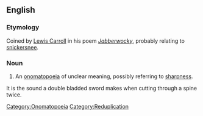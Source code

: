 ==English==

===Etymology===
Coined by [[Lewis Carroll]] in his poem ''[[s:Jabberwocky|Jabberwocky]]'', probably relating to [[snickersnee]].

===Noun===
{{en-noun|snicker-snack|-}}

# An [[onomatopoeia]] of unclear meaning, possibly referring to [[sharpness]].

[[Category:Onomatopoeia]]
[[Category:Reduplication]]
It is the sound a double bladded sword makes when cutting through a spine twice.